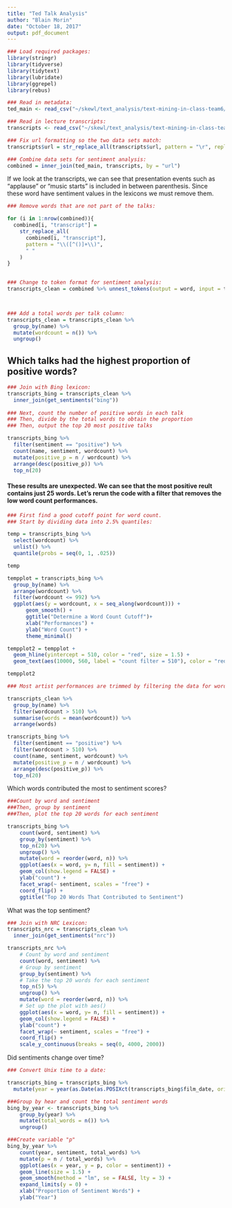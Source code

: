 ```yaml
---
title: "Ted Talk Analysis"
author: "Blain Morin"
date: "October 18, 2017"
output: pdf_document
---
```


```r
### Load required packages:
library(stringr)
library(tidyverse)
library(tidytext)
library(lubridate)
library(ggrepel)
library(rebus)
```

```r
### Read in metadata:
ted_main <- read_csv("~/skewl/text_analysis/text-mining-in-class-team6/TedTalks/ted_main.csv")

### Read in lecture transcripts:
transcripts <- read_csv("~/skewl/text_analysis/text-mining-in-class-team6/TedTalks/transcripts.csv")

### Fix url formatting so the two data sets match:
transcripts$url = str_replace_all(transcripts$url, pattern = "\r", replacement = "")
```

```r
### Combine data sets for sentiment analysis:
combined = inner_join(ted_main, transcripts, by = "url")
```

If we look at the transcripts, we can see that presentation events such as "applause" or "music starts" is included in between parenthesis. Since these word have sentiment values in the lexicons we must remove them.

```r
### Remove words that are not part of the talks:

for (i in 1:nrow(combined)){
  combined[i, "transcript"] = 
    str_replace_all(
      combined[i, "transcript"],
      pattern = "\\([^()]+\\)", 
      " "
    )
}
  
```


```r
### Change to token format for sentiment analysis:
transcripts_clean = combined %>% unnest_tokens(output = word, input = transcript)



### Add a total words per talk column:
transcripts_clean = transcripts_clean %>%
  group_by(name) %>%
  mutate(wordcount = n()) %>%
  ungroup()
```


## Which talks had the highest proportion of positive words?

```r
### Join with Bing lexicon:
transcripts_bing = transcripts_clean %>%
  inner_join(get_sentiments("bing"))
  
### Next, count the number of positive words in each talk
### Then, divide by the total words to obtain the proportion
### Then, output the top 20 most positive talks

transcripts_bing %>%
  filter(sentiment == "positive") %>%
  count(name, sentiment, wordcount) %>%
  mutate(positive_p = n / wordcount) %>%
  arrange(desc(positive_p)) %>%
  top_n(20)
```


#### These results are unexpected. We can see that the most positive reult contains just 25 words. Let's rerun the code with a filter that removes the low word count performances. 


```r
### First find a good cutoff point for word count. 
### Start by dividing data into 2.5% quantiles:

temp = transcripts_bing %>% 
  select(wordcount) %>%
  unlist() %>%
  quantile(probs = seq(0, 1, .025))

temp

tempplot = transcripts_bing %>%
  group_by(name) %>%
  arrange(wordcount) %>%
  filter(wordcount <= 992) %>%
  ggplot(aes(y = wordcount, x = seq_along(wordcount))) + 
      geom_smooth() +
      ggtitle("Determine a Word Count Cutoff")+
      xlab("Performances") +
      ylab("Word Count") +
      theme_minimal()

tempplot2 = tempplot + 
  geom_hline(yintercept = 510, color = "red", size = 1.5) +
  geom_text(aes(10000, 560, label = "count filter = 510"), color = "red")

tempplot2

```



```r

### Most artist performances are trimmed by filtering the data for word counts > 510

transcripts_clean %>% 
  group_by(name) %>%
  filter(wordcount > 510) %>%
  summarise(words = mean(wordcount)) %>%
  arrange(words)

```

```r
transcripts_bing %>%
  filter(sentiment == "positive") %>%
  filter(wordcount > 510) %>%
  count(name, sentiment, wordcount) %>%
  mutate(positive_p = n / wordcount) %>%
  arrange(desc(positive_p)) %>%
  top_n(20)

```

Which words contributed the most to sentiment scores?

```r
###Count by word and sentiment
###Then, group by sentiment
###Then, plot the top 20 words for each sentiment

transcripts_bing %>%
    count(word, sentiment) %>%
    group_by(sentiment) %>%
    top_n(20) %>%
    ungroup() %>%
    mutate(word = reorder(word, n)) %>%
    ggplot(aes(x = word, y= n, fill = sentiment)) +
    geom_col(show.legend = FALSE) +
    ylab("count") +
    facet_wrap(~ sentiment, scales = "free") +
    coord_flip() +
    ggtitle("Top 20 Words That Contributed to Sentiment")

```

What was the top sentiment?

```r
### Join with NRC Lexicon:
transcripts_nrc = transcripts_clean %>%
  inner_join(get_sentiments("nrc")) 

transcripts_nrc %>%
    # Count by word and sentiment
    count(word, sentiment) %>%
    # Group by sentiment
    group_by(sentiment) %>%
    # Take the top 20 words for each sentiment
    top_n(5) %>%
    ungroup() %>%
    mutate(word = reorder(word, n)) %>%
    # Set up the plot with aes()
    ggplot(aes(x = word, y= n, fill = sentiment)) +
    geom_col(show.legend = FALSE) +
    ylab("count") +
    facet_wrap(~ sentiment, scales = "free") +
    coord_flip() +
    scale_y_continuous(breaks = seq(0, 4000, 2000))

```



Did sentiments change over time?

```r

### Convert Unix time to a date:

transcripts_bing = transcripts_bing %>%
  mutate(year = year(as.Date(as.POSIXct(transcripts_bing$film_date, origin="1970-01-01"))))


```

```r
###Group by hear and count the total sentiment words
bing_by_year <- transcripts_bing %>%
    group_by(year) %>%
    mutate(total_words = n()) %>%
    ungroup() 

###Create variable "p" 
bing_by_year %>%
    count(year, sentiment, total_words) %>%
    mutate(p = n / total_words) %>%
    ggplot(aes(x = year, y = p, color = sentiment)) +
    geom_line(size = 1.5) +
    geom_smooth(method = "lm", se = FALSE, lty = 3) +
    expand_limits(y = 0) +
    xlab("Proportion of Sentiment Words") +
    ylab("Year")

```
